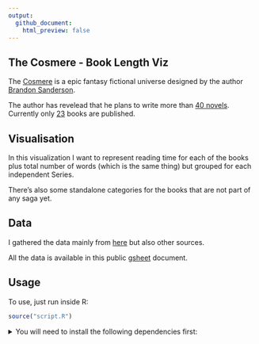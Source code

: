 ```yaml
---
output:
  github_document:
    html_preview: false
---
```



## The Cosmere - Book Length Viz

The [Cosmere](https://coppermind.net/wiki/Cosmere) is a epic fantasy
fictional universe designed by the author
[Brandon Sanderson](https://www.brandonsanderson.com/).

The author has revelead that he plans to write more than 
[40 novels](https://www.reddit.com/r/Stormlight_Archive/comments/5j8bkb/no_spoilersstate_of_the_sanderson_2016/dbgizmb/).
Currently only [23](https://coppermind.net/wiki/Cosmere) books are published.

## Visualisation

In this visualization I want to represent reading time for each of the books
plus total number of words (which is the same thing) but grouped for each
independent Series.

There's also some standalone categories for the books that are not part of any
saga yet.

## Data

I gathered the data mainly from [here]() but also other sources.

All the data is available in this public [gsheet](https://docs.google.com/spreadsheets/d/1vi3ZIA-aka0meB8rOLKByZWHnci1ow2kQ0eez35E_T4/edit?usp=sharing)
document.

## Usage

To use, just run inside R:

```r
source("script.R")
```


<details>
<summary>You will need to install the following <bold>dependencies</bold> first:</summary>
<br>

```r
glue::glue_data(renv::dependencies("script.R",quiet = T),"* {Package}\n")
```

</details>


